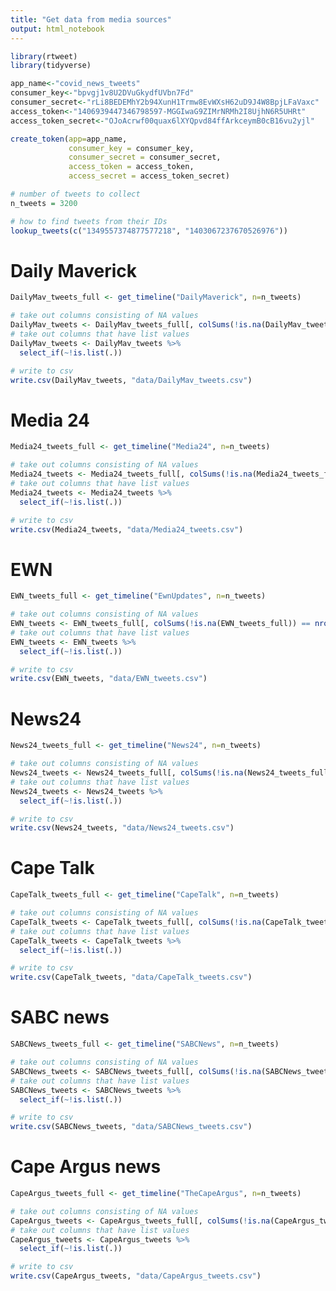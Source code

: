 ```yaml
---
title: "Get data from media sources"
output: html_notebook
---
```


```r
library(rtweet)
library(tidyverse)
```

```r
app_name<-"covid_news_tweets"
consumer_key<-"bpvgj1v8U2DVuGkydfUVbn7Fd"
consumer_secret<-"rLi8BEDEMhY2b94XunH1Trmw8EvWXsH62uD9J4W8BpjLFaVaxc"
access_token<-"1406939447346798597-MGGIwaG9ZIMrNRMh2I8UjhN6R5UHRt"
access_token_secret<-"OJoAcrwf00quax6lXYQpvd84ffArkceymB0cB16vu2yjl"
```

```r
create_token(app=app_name,
             consumer_key = consumer_key,
             consumer_secret = consumer_secret,
             access_token = access_token,
             access_secret = access_token_secret)
```
```r
# number of tweets to collect
n_tweets = 3200
```

```r
# how to find tweets from their IDs
lookup_tweets(c("1349557374877577218", "1403067237670526976"))
```


# Daily Maverick
```r
DailyMav_tweets_full <- get_timeline("DailyMaverick", n=n_tweets)
```
```r
# take out columns consisting of NA values
DailyMav_tweets <- DailyMav_tweets_full[, colSums(!is.na(DailyMav_tweets_full)) == nrow(DailyMav_tweets_full)]
# take out columns that have list values
DailyMav_tweets <- DailyMav_tweets %>%
  select_if(~!is.list(.))

# write to csv
write.csv(DailyMav_tweets, "data/DailyMav_tweets.csv")
```

# Media 24
```r
Media24_tweets_full <- get_timeline("Media24", n=n_tweets)
```
```r
# take out columns consisting of NA values
Media24_tweets <- Media24_tweets_full[, colSums(!is.na(Media24_tweets_full)) == nrow(Media24_tweets_full)]
# take out columns that have list values
Media24_tweets <- Media24_tweets %>%
  select_if(~!is.list(.))

# write to csv
write.csv(Media24_tweets, "data/Media24_tweets.csv")
```

# EWN
```r
EWN_tweets_full <- get_timeline("EwnUpdates", n=n_tweets)
```
```r
# take out columns consisting of NA values
EWN_tweets <- EWN_tweets_full[, colSums(!is.na(EWN_tweets_full)) == nrow(EWN_tweets_full)]
# take out columns that have list values
EWN_tweets <- EWN_tweets %>%
  select_if(~!is.list(.))

# write to csv
write.csv(EWN_tweets, "data/EWN_tweets.csv")
```

# News24
```r
News24_tweets_full <- get_timeline("News24", n=n_tweets)
```
```r
# take out columns consisting of NA values
News24_tweets <- News24_tweets_full[, colSums(!is.na(News24_tweets_full)) == nrow(News24_tweets_full)]
# take out columns that have list values
News24_tweets <- News24_tweets %>%
  select_if(~!is.list(.))

# write to csv
write.csv(News24_tweets, "data/News24_tweets.csv")
```

# Cape Talk
```r
CapeTalk_tweets_full <- get_timeline("CapeTalk", n=n_tweets)
```
```r
# take out columns consisting of NA values
CapeTalk_tweets <- CapeTalk_tweets_full[, colSums(!is.na(CapeTalk_tweets_full)) == nrow(CapeTalk_tweets_full)]
# take out columns that have list values
CapeTalk_tweets <- CapeTalk_tweets %>%
  select_if(~!is.list(.))

# write to csv
write.csv(CapeTalk_tweets, "data/CapeTalk_tweets.csv")
```

# SABC news
```r
SABCNews_tweets_full <- get_timeline("SABCNews", n=n_tweets)
```
```r
# take out columns consisting of NA values
SABCNews_tweets <- SABCNews_tweets_full[, colSums(!is.na(SABCNews_tweets_full)) == nrow(SABCNews_tweets_full)]
# take out columns that have list values
SABCNews_tweets <- SABCNews_tweets %>%
  select_if(~!is.list(.))

# write to csv
write.csv(SABCNews_tweets, "data/SABCNews_tweets.csv")
```

# Cape Argus news
```r
CapeArgus_tweets_full <- get_timeline("TheCapeArgus", n=n_tweets)
```
```r
# take out columns consisting of NA values
CapeArgus_tweets <- CapeArgus_tweets_full[, colSums(!is.na(CapeArgus_tweets_full)) == nrow(CapeArgus_tweets_full)]
# take out columns that have list values
CapeArgus_tweets <- CapeArgus_tweets %>%
  select_if(~!is.list(.))

# write to csv
write.csv(CapeArgus_tweets, "data/CapeArgus_tweets.csv")
```